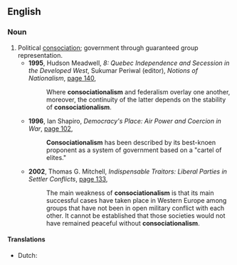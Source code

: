 ==English==
{{wikipedia}}

===Noun===
{{en-noun|-}}

# Political [[consociation]]; government through guaranteed group representation.
#* '''1995''', Hudson Meadwell, ''8: Quebec Independence and Secession in the Developed West'', Sukumar Periwal (editor), ''Notions of Nationalism'', [http://books.google.com.au/books?id=3bxuEngnpN0C&pg=PA140&dq=%22consociationalism%22&hl=en&sa=X&ei=7F3VUf28FuLIiAeLuYBo&redir_esc=y#v=onepage&q=%22consociationalism%22&f=false page 140],
#*: Where '''consociationalism''' and federalism overlay one another, moreover, the continuity of the latter depends on the stability of '''consociationalism'''.
#* '''1996''', Ian Shapiro, ''Democracy's Place: Air Power and Coercion in War'', [http://books.google.com.au/books?id=csYXj__xAmcC&pg=PA102&dq=%22consociationalism%22&hl=en&sa=X&ei=7F3VUf28FuLIiAeLuYBo&redir_esc=y#v=onepage&q=%22consociationalism%22&f=false page 102],
#*: '''Consociationalism''' has been described by its best-knoen proponent as a system of government based on a "cartel of elites."
#* '''2002''', Thomas G. Mitchell, ''Indispensable Traitors: Liberal Parties in Settler Conflicts'', [http://books.google.com.au/books?id=3q3wYR8gWusC&pg=PA133&dq=%22consociationalism%22&hl=en&sa=X&ei=7F3VUf28FuLIiAeLuYBo&redir_esc=y#v=onepage&q=%22consociationalism%22&f=false page 133],
#*: The main weakness of '''consociationalism''' is that its main successful cases have taken place in Western Europe among groups that have not been in open military conflict with each other. It cannot be established that those societies would not have remained peaceful without '''consociationalism'''.

====Translations====
{{trans-top|political consociation}}
* Dutch: {{t+|nl|zuilenstelsel}}
{{trans-mid}}
{{trans-bottom}}